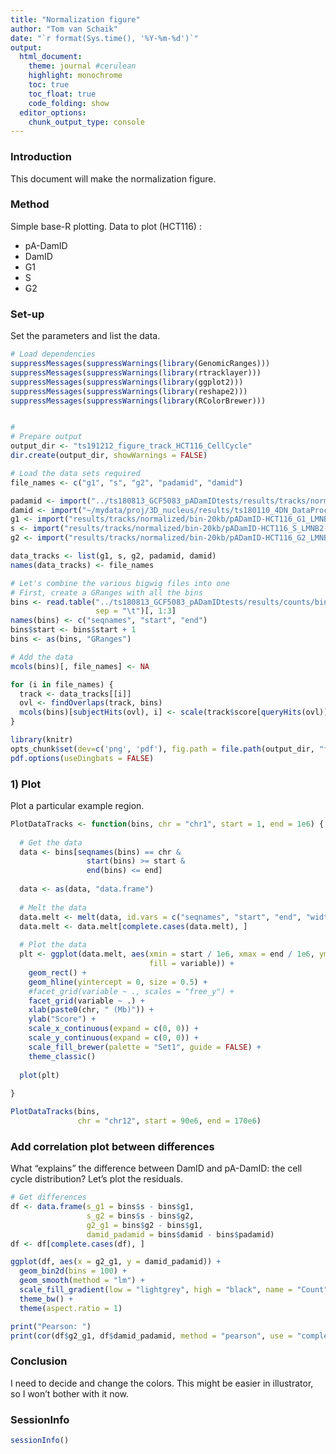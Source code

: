 ```yaml
---
title: "Normalization figure"
author: "Tom van Schaik"
date: "`r format(Sys.time(), '%Y-%m-%d')`"
output: 
  html_document:
    theme: journal #cerulean
    highlight: monochrome
    toc: true
    toc_float: true
    code_folding: show
  editor_options:
    chunk_output_type: console
---
```


### Introduction

This document will make the normalization figure.


### Method

Simple base-R plotting. Data to plot (HCT116) :

  * pA-DamID
  * DamID
  * G1
  * S
  * G2
  

### Set-up

Set the parameters and list the data.

```r

# Load dependencies
suppressMessages(suppressWarnings(library(GenomicRanges)))
suppressMessages(suppressWarnings(library(rtracklayer)))
suppressMessages(suppressWarnings(library(ggplot2)))
suppressMessages(suppressWarnings(library(reshape2)))
suppressMessages(suppressWarnings(library(RColorBrewer)))


# 
# Prepare output
output_dir <- "ts191212_figure_track_HCT116_CellCycle"
dir.create(output_dir, showWarnings = FALSE)

# Load the data sets required
file_names <- c("g1", "s", "g2", "padamid", "damid")

padamid <- import("../ts180813_GCF5083_pADamIDtests/results/tracks/normalized/bin-20kb/HCT116_LMNB2-20kb-combined.bw")
damid <- import("~/mydata/proj/3D_nucleus/results/ts180110_4DN_DataProcessing/results/tracks/normalized/bin-20kb/HCT116_LMNB1-20kb-combined.bw")
g1 <- import("results/tracks/normalized/bin-20kb/pADamID-HCT116_G1_LMNB2-20kb-combined.bw")
s <- import("results/tracks/normalized/bin-20kb/pADamID-HCT116_S_LMNB2-20kb-combined.bw")
g2 <- import("results/tracks/normalized/bin-20kb/pADamID-HCT116_G2_LMNB2-20kb-combined.bw")

data_tracks <- list(g1, s, g2, padamid, damid)
names(data_tracks) <- file_names

# Let's combine the various bigwig files into one
# First, create a GRanges with all the bins
bins <- read.table("../ts180813_GCF5083_pADamIDtests/results/counts/bin-20kb/DamID-Hap1_r1_Dam-20kb.counts.txt.gz",
                   sep = "\t")[, 1:3]
names(bins) <- c("seqnames", "start", "end")
bins$start <- bins$start + 1
bins <- as(bins, "GRanges")

# Add the data
mcols(bins)[, file_names] <- NA 

for (i in file_names) {
  track <- data_tracks[[i]]
  ovl <- findOverlaps(track, bins)
  mcols(bins)[subjectHits(ovl), i] <- scale(track$score[queryHits(ovl)])
}


```

```r
library(knitr)
opts_chunk$set(dev=c('png', 'pdf'), fig.path = file.path(output_dir, "figures/"))
pdf.options(useDingbats = FALSE)
```


### 1) Plot

Plot a particular example region.

```r

PlotDataTracks <- function(bins, chr = "chr1", start = 1, end = 1e6) {
  
  # Get the data
  data <- bins[seqnames(bins) == chr & 
                 start(bins) >= start & 
                 end(bins) <= end]
  
  data <- as(data, "data.frame")
  
  # Melt the data
  data.melt <- melt(data, id.vars = c("seqnames", "start", "end", "width", "strand"))
  data.melt <- data.melt[complete.cases(data.melt), ]
  
  # Plot the data
  plt <- ggplot(data.melt, aes(xmin = start / 1e6, xmax = end / 1e6, ymin = 0, ymax = value,
                               fill = variable)) +
    geom_rect() +
    geom_hline(yintercept = 0, size = 0.5) +
    #facet_grid(variable ~ ., scales = "free_y") +
    facet_grid(variable ~ .) +
    xlab(paste0(chr, " (Mb)")) +
    ylab("Score") +
    scale_x_continuous(expand = c(0, 0)) + 
    scale_y_continuous(expand = c(0, 0)) +
    scale_fill_brewer(palette = "Set1", guide = FALSE) +
    theme_classic()
  
  plot(plt)
  
}

PlotDataTracks(bins, 
               chr = "chr12", start = 90e6, end = 170e6)

```

### Add correlation plot between differences

What "explains" the difference between DamID and pA-DamID: the cell cycle 
distribution? Let's plot the residuals.

```r

# Get differences
df <- data.frame(s_g1 = bins$s - bins$g1,
                 s_g2 = bins$s - bins$g2,
                 g2_g1 = bins$g2 - bins$g1,
                 damid_padamid = bins$damid - bins$padamid)
df <- df[complete.cases(df), ]

ggplot(df, aes(x = g2_g1, y = damid_padamid)) +
  geom_bin2d(bins = 100) +
  geom_smooth(method = "lm") +
  scale_fill_gradient(low = "lightgrey", high = "black", name = "Count") +
  theme_bw() +
  theme(aspect.ratio = 1)

print("Pearson: ")
print(cor(df$g2_g1, df$damid_padamid, method = "pearson", use = "complete"))

```


### Conclusion

I need to decide and change the colors. This might be easier in illustrator, so 
I won't bother with it now.


### SessionInfo

```r

sessionInfo()

```





















